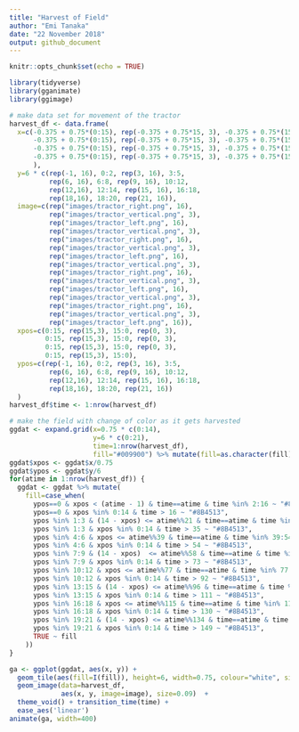 ```yaml
---
title: "Harvest of Field"
author: "Emi Tanaka"
date: "22 November 2018"
output: github_document
---
```


```r
knitr::opts_chunk$set(echo = TRUE)
```

```r
library(tidyverse)
library(gganimate)
library(ggimage)

# make data set for movement of the tractor 
harvest_df <- data.frame(
  x=c(-0.375 + 0.75*(0:15), rep(-0.375 + 0.75*15, 3), -0.375 + 0.75*(15:0), rep(-0.375+0, 3),
      -0.375 + 0.75*(0:15), rep(-0.375 + 0.75*15, 3), -0.375 + 0.75*(15:0), rep(-0.375+0, 3),
      -0.375 + 0.75*(0:15), rep(-0.375 + 0.75*15, 3), -0.375 + 0.75*(15:0), rep(-0.375+0, 3),
      -0.375 + 0.75*(0:15), rep(-0.375 + 0.75*15, 3), -0.375 + 0.75*(15:0)
      ),
  y=6 * c(rep(-1, 16), 0:2, rep(3, 16), 3:5,
          rep(6, 16), 6:8, rep(9, 16), 10:12,
          rep(12,16), 12:14, rep(15, 16), 16:18,
          rep(18,16), 18:20, rep(21, 16)),
  image=c(rep("images/tractor_right.png", 16),
          rep("images/tractor_vertical.png", 3),
          rep("images/tractor_left.png", 16),
          rep("images/tractor_vertical.png", 3),
          rep("images/tractor_right.png", 16),
          rep("images/tractor_vertical.png", 3),
          rep("images/tractor_left.png", 16),
          rep("images/tractor_vertical.png", 3),
          rep("images/tractor_right.png", 16),
          rep("images/tractor_vertical.png", 3),
          rep("images/tractor_left.png", 16),
          rep("images/tractor_vertical.png", 3),
          rep("images/tractor_right.png", 16),
          rep("images/tractor_vertical.png", 3),
          rep("images/tractor_left.png", 16)),
  xpos=c(0:15, rep(15,3), 15:0, rep(0, 3),
         0:15, rep(15,3), 15:0, rep(0, 3),
         0:15, rep(15,3), 15:0, rep(0, 3),
         0:15, rep(15,3), 15:0),
  ypos=c(rep(-1, 16), 0:2, rep(3, 16), 3:5,
          rep(6, 16), 6:8, rep(9, 16), 10:12,
          rep(12,16), 12:14, rep(15, 16), 16:18,
          rep(18,16), 18:20, rep(21, 16))
  )
harvest_df$time <- 1:nrow(harvest_df) 

# make the field with change of color as it gets harvested
ggdat <- expand.grid(x=0.75 * c(0:14),
                     y=6 * c(0:21),
                     time=1:nrow(harvest_df),
                     fill="#009900") %>% mutate(fill=as.character(fill)) # green
ggdat$xpos <- ggdat$x/0.75
ggdat$ypos <- ggdat$y/6
for(atime in 1:nrow(harvest_df)) {
  ggdat <- ggdat %>% mutate(
    fill=case_when(
      ypos==0 & xpos < (atime - 1) & time==atime & time %in% 2:16 ~ "#8B4513",
      ypos==0 & xpos %in% 0:14 & time > 16 ~ "#8B4513",
      ypos %in% 1:3 & (14 - xpos) <= atime%%21 & time==atime & time %in% 21:35 ~ "#8B4513",
      ypos %in% 1:3 & xpos %in% 0:14 & time > 35 ~ "#8B4513",
      ypos %in% 4:6 & xpos <= atime%%39 & time==atime & time %in% 39:54 ~ "#8B4513",
      ypos %in% 4:6 & xpos %in% 0:14 & time > 54 ~ "#8B4513",
      ypos %in% 7:9 & (14 - xpos)  <= atime%%58 & time==atime & time %in% 58:73 ~ "#8B4513",
      ypos %in% 7:9 & xpos %in% 0:14 & time > 73 ~ "#8B4513",
      ypos %in% 10:12 & xpos <= atime%%77 & time==atime & time %in% 77:92 ~ "#8B4513",
      ypos %in% 10:12 & xpos %in% 0:14 & time > 92 ~ "#8B4513",
      ypos %in% 13:15 & (14 - xpos) <= atime%%96 & time==atime & time %in% 96:111 ~ "#8B4513",
      ypos %in% 13:15 & xpos %in% 0:14 & time > 111 ~ "#8B4513",
      ypos %in% 16:18 & xpos <= atime%%115 & time==atime & time %in% 115:130 ~ "#8B4513",
      ypos %in% 16:18 & xpos %in% 0:14 & time > 130 ~ "#8B4513",
      ypos %in% 19:21 & (14 - xpos) <= atime%%134 & time==atime & time %in% 134:149 ~ "#8B4513",
      ypos %in% 19:21 & xpos %in% 0:14 & time > 149 ~ "#8B4513",
      TRUE ~ fill
    ))
}
```

```r
ga <- ggplot(ggdat, aes(x, y)) +
  geom_tile(aes(fill=I(fill)), height=6, width=0.75, colour="white", size=1.2) +
  geom_image(data=harvest_df, 
             aes(x, y, image=image), size=0.09)  +
  theme_void() + transition_time(time) +
  ease_aes('linear')
animate(ga, width=400)
```